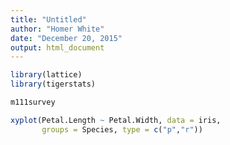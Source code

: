 ```yaml
---
title: "Untitled"
author: "Homer White"
date: "December 20, 2015"
output: html_document
---
```


```r
library(lattice)
library(tigerstats)
```

```r
m111survey
```

```r
xyplot(Petal.Length ~ Petal.Width, data = iris,
       groups = Species, type = c("p","r"))
```

```r

```




